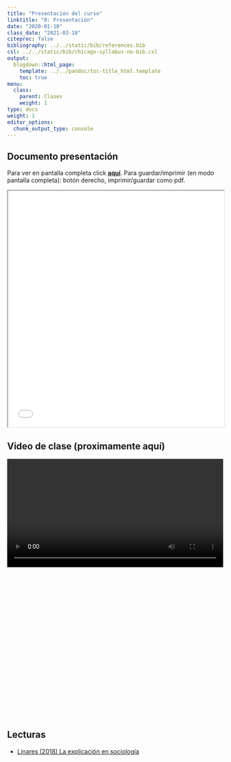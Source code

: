 ```yaml
---
title: "Presentación del curso"
linktitle: "0: Presentación"
date: "2020-01-10"
class_date: "2021-03-18"
citeproc: false
bibliography: ../../static/bib/references.bib
csl: ../../static/bib/chicago-syllabus-no-bib.csl
output:
  blogdown::html_page:
    template: ../../pandoc/toc-title_html.template
    toc: true
menu:
  class:
    parent: Clases
    weight: 1
type: docs
weight: 1
editor_options:
  chunk_output_type: console
---
```


## Documento presentación

<span class="sidenote">Para ver en pantalla completa click [**aquí**](/slides/01-programa/01_multiva_intro.html). Para guardar/imprimir (en modo pantalla completa): botón derecho, imprimir/guardar como pdf. </span>

<iframe src=/slides/01-programa/01_multiva_intro.html height="550" width=100% allowfullscreen="true">
</iframe>

## Video de clase (proximamente aquí)

<span class="sidenote">  </span>

<div style="width: 100%; height: 600px; overflow: hidden;">
<video  style="width: 100%;" controls>
<source src=" type="video/mp4">
</video>
</div>


## Lecturas

- [Linares (2018) La explicación en sociología](../../docs/lecturas/linares 2018 Cap.2 Explicacion en sociologia.pdf)
